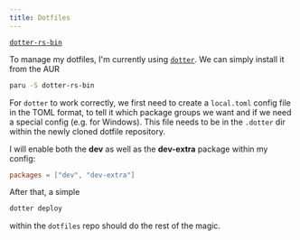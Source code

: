 ```yaml
---
title: Dotfiles
---
```



<Card title="Required" icon="puzzle">

[`dotter-rs-bin`](https://aur.archlinux.org/packages/dotter-rs-bin)

</Card>

To manage my dotfiles, I'm currently using [`dotter`](https://github.com/SuperCuber/dotter).
We can simply install it from the AUR

```sh
paru -S dotter-rs-bin
```

For `dotter` to work correctly, we first need to create a `local.toml` config file
in the TOML format, to tell it which package groups we want and if we need a special config
(e.g. for Windows).
This file needs to be in the `.dotter` dir within the newly cloned dotfile repository.

I will enable both the **dev** as well as the **dev-extra** package within my config:

```toml title=~/dotfiles/.dotter/local.toml showLineNumbers
packages = ["dev", "dev-extra"]
```

After that, a simple

```sh
dotter deploy
```

within the `dotfiles` repo should do the rest of the magic.
